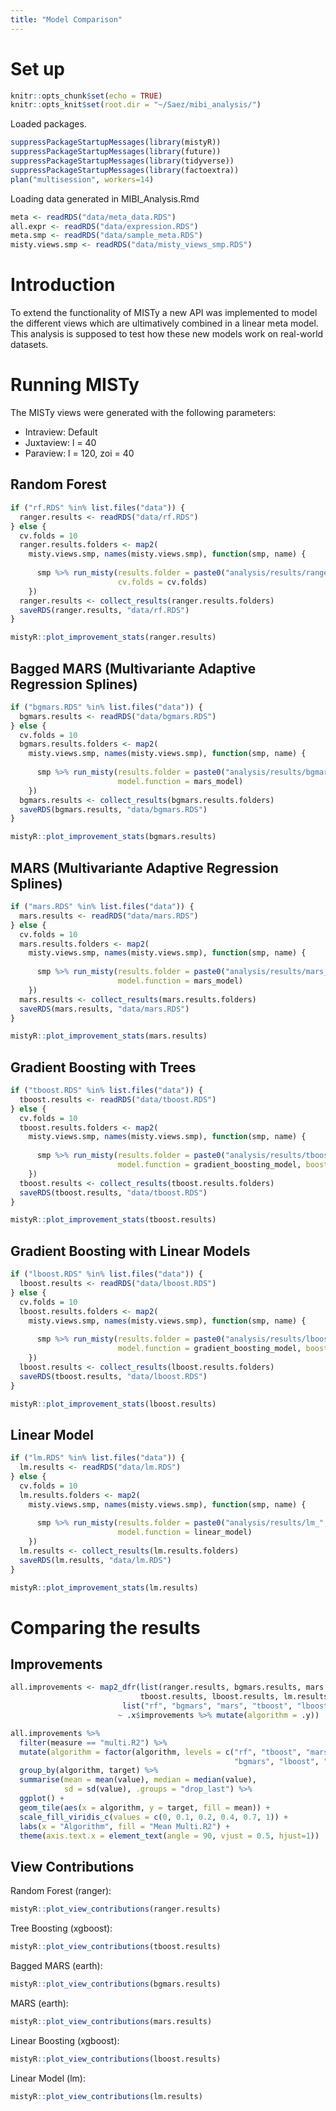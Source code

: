 ```yaml
---
title: "Model Comparison"
---
```


# Set up

```r
knitr::opts_chunk$set(echo = TRUE)
knitr::opts_knit$set(root.dir = "~/Saez/mibi_analysis/")
```

Loaded packages.

```r
suppressPackageStartupMessages(library(mistyR))
suppressPackageStartupMessages(library(future))
suppressPackageStartupMessages(library(tidyverse))
suppressPackageStartupMessages(library(factoextra))
plan("multisession", workers=14)
```

Loading data generated in MIBI_Analysis.Rmd

```r
meta <- readRDS("data/meta_data.RDS")
all.expr <- readRDS("data/expression.RDS")
meta.smp <- readRDS("data/sample_meta.RDS")
misty.views.smp <- readRDS("data/misty_views_smp.RDS")
```

# Introduction

To extend the functionality of MISTy a new API was implemented to model
the different views which are ultimatively combined in a linear meta model.
This analysis is supposed to test how these new models work on real-world 
datasets.

# Running MISTy

The MISTy views were generated with the following parameters:

- Intraview: Default
- Juxtaview: l = 40
- Paraview: l = 120, zoi = 40

## Random Forest

```r
if ("rf.RDS" %in% list.files("data")) {
  ranger.results <- readRDS("data/rf.RDS")
} else {
  cv.folds = 10
  ranger.results.folders <- map2(
    misty.views.smp, names(misty.views.smp), function(smp, name) {
      
      smp %>% run_misty(results.folder = paste0("analysis/results/ranger_", name),
                        cv.folds = cv.folds)
    })
  ranger.results <- collect_results(ranger.results.folders)
  saveRDS(ranger.results, "data/rf.RDS")
}
```

```r
mistyR::plot_improvement_stats(ranger.results)
```

## Bagged MARS (Multivariante Adaptive Regression Splines)

```r
if ("bgmars.RDS" %in% list.files("data")) {
  bgmars.results <- readRDS("data/bgmars.RDS")
} else {
  cv.folds = 10
  bgmars.results.folders <- map2(
    misty.views.smp, names(misty.views.smp), function(smp, name) {
      
      smp %>% run_misty(results.folder = paste0("analysis/results/bgmars_", name),
                        model.function = mars_model)
    })
  bgmars.results <- collect_results(bgmars.results.folders)
  saveRDS(bgmars.results, "data/bgmars.RDS")
}
```

```r
mistyR::plot_improvement_stats(bgmars.results)
```

## MARS (Multivariante Adaptive Regression Splines)

```r
if ("mars.RDS" %in% list.files("data")) {
  mars.results <- readRDS("data/mars.RDS")
} else {
  cv.folds = 10
  mars.results.folders <- map2(
    misty.views.smp, names(misty.views.smp), function(smp, name) {
      
      smp %>% run_misty(results.folder = paste0("analysis/results/mars_", name),
                        model.function = mars_model)
    })
  mars.results <- collect_results(mars.results.folders)
  saveRDS(mars.results, "data/mars.RDS")
}
```

```r
mistyR::plot_improvement_stats(mars.results)
```

## Gradient Boosting with Trees

```r
if ("tboost.RDS" %in% list.files("data")) {
  tboost.results <- readRDS("data/tboost.RDS")
} else {
  cv.folds = 10
  tboost.results.folders <- map2(
    misty.views.smp, names(misty.views.smp), function(smp, name) {
      
      smp %>% run_misty(results.folder = paste0("analysis/results/tboost_", name),
                        model.function = gradient_boosting_model, booster = "gbtree")
    })
  tboost.results <- collect_results(tboost.results.folders)
  saveRDS(tboost.results, "data/tboost.RDS")
}
```

```r
mistyR::plot_improvement_stats(tboost.results)
```

## Gradient Boosting with Linear Models

```r
if ("lboost.RDS" %in% list.files("data")) {
  lboost.results <- readRDS("data/lboost.RDS")
} else {
  cv.folds = 10
  lboost.results.folders <- map2(
    misty.views.smp, names(misty.views.smp), function(smp, name) {
      
      smp %>% run_misty(results.folder = paste0("analysis/results/lboost_", name),
                        model.function = gradient_boosting_model, booster = "gblinear")
    })
  lboost.results <- collect_results(lboost.results.folders)
  saveRDS(tboost.results, "data/lboost.RDS")
}
```

```r
mistyR::plot_improvement_stats(lboost.results)
```

## Linear Model

```r
if ("lm.RDS" %in% list.files("data")) {
  lm.results <- readRDS("data/lm.RDS")
} else {
  cv.folds = 10
  lm.results.folders <- map2(
    misty.views.smp, names(misty.views.smp), function(smp, name) {
      
      smp %>% run_misty(results.folder = paste0("analysis/results/lm_", name),
                        model.function = linear_model)
    })
  lm.results <- collect_results(lm.results.folders)
  saveRDS(lm.results, "data/lm.RDS")
}
```

```r
mistyR::plot_improvement_stats(lm.results)
```

# Comparing the results

## Improvements

```r
all.improvements <- map2_dfr(list(ranger.results, bgmars.results, mars.results,
                             tboost.results, lboost.results, lm.results),
                         list("rf", "bgmars", "mars", "tboost", "lboost", "lm"),
                        ~ .x$improvements %>% mutate(algorithm = .y))

all.improvements %>%
  filter(measure == "multi.R2") %>%
  mutate(algorithm = factor(algorithm, levels = c("rf", "tboost", "mars", 
                                                  "bgmars", "lboost", "lm"))) %>%
  group_by(algorithm, target) %>%
  summarise(mean = mean(value), median = median(value), 
            sd = sd(value), .groups = "drop_last") %>%
  ggplot() +
  geom_tile(aes(x = algorithm, y = target, fill = mean)) +
  scale_fill_viridis_c(values = c(0, 0.1, 0.2, 0.4, 0.7, 1)) +
  labs(x = "Algorithm", fill = "Mean Multi.R2") +
  theme(axis.text.x = element_text(angle = 90, vjust = 0.5, hjust=1))
```

## View Contributions

Random Forest (ranger):

```r
mistyR::plot_view_contributions(ranger.results)
```

Tree Boosting (xgboost):

```r
mistyR::plot_view_contributions(tboost.results)
```

Bagged MARS (earth):

```r
mistyR::plot_view_contributions(bgmars.results)
```

MARS (earth):

```r
mistyR::plot_view_contributions(mars.results)
```

Linear Boosting (xgboost):

```r
mistyR::plot_view_contributions(lboost.results)
```

Linear Model (lm):

```r
mistyR::plot_view_contributions(lm.results)
```
